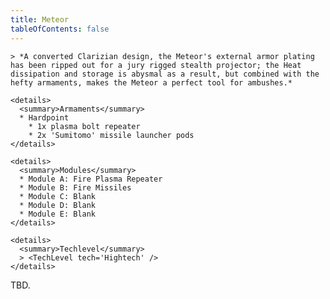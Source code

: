 ```yaml
---
title: Meteor
tableOfContents: false
---
```


<Tabs>

  <TabItem label="Info" icon="information">

    > *A converted Clarizian design, the Meteor's external armor plating has been ripped out for a jury rigged stealth projector; the Heat dissipation and storage is abysmal as a result, but combined with the hefty armaments, makes the Meteor a perfect tool for ambushes.*

    <details>
      <summary>Armaments</summary>
      * Hardpoint
        * 1x plasma bolt repeater
        * 2x 'Sumitomo' missile launcher pods
    </details>

    <details>
      <summary>Modules</summary>
      * Module A: Fire Plasma Repeater
      * Module B: Fire Missiles 
      * Module C: Blank
      * Module D: Blank 
      * Module E: Blank
    </details>

    <details>
      <summary>Techlevel</summary>
      > <TechLevel tech='Hightech' />
    </details>

  </TabItem>

  <TabItem label="Guide" icon="open-book">
    TBD.
  </TabItem>

</Tabs>